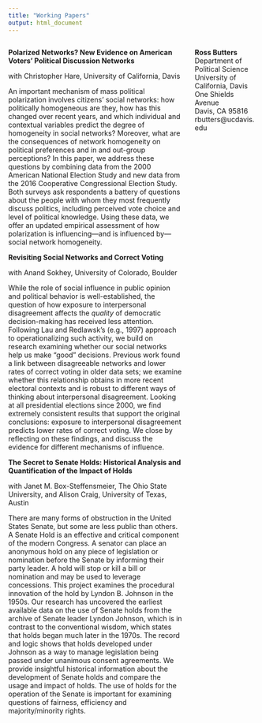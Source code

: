 ```yaml
---
title: "Working Papers"
output: html_document
---
```


<style>
  .column-left{
    float: left;
    width: 70%;
    text-align: left;
  }
  
  .column-right{
    float: right;
    width: 25%;
    text-align: left;
  }
</style>

<div class="column-left">

**Polarized Networks? New Evidence on American Voters' Political Discussion Networks**

with Christopher Hare, University of California, Davis

An important mechanism of mass political polarization involves citizens' social networks: how politically homogeneous are they, how has this changed over recent years, and which individual and contextual variables predict the degree of homogeneity in social networks? Moreover, what are the consequences of network homogeneity on political preferences and in and out-group perceptions? In this paper, we address these questions by combining data from the 2000 American National Election Study and new data from the 2016 Cooperative Congressional Election Study. Both surveys ask respondents a battery of questions about the people with whom they most frequently discuss politics, including perceived vote choice and level of political knowledge. Using these data, we offer an updated empirical assessment of how polarization is influencing---and is influenced by---social network homogeneity.


**Revisiting Social Networks and Correct Voting**

with Anand Sokhey, University of Colorado, Boulder

While the role of social influence in public opinion and political behavior is well-established, the question of how exposure to interpersonal disagreement affects the *quality* of democratic decision-making has received less attention. Following Lau and Redlawsk's (e.g., 1997) approach to operationalizing such activity, we build on research examining whether our social networks help us make "good" decisions. Previous work found a link between disagreeable networks and lower rates of correct voting in older data sets; we examine whether this relationship obtains in more recent electoral contexts and is robust to different ways of thinking about interpersonal disagreement. Looking at all presidential elections since 2000, we find extremely consistent results that support the original conclusions: exposure to interpersonal disagreement predicts lower rates of correct voting. We close by reflecting on these findings, and discuss the evidence for different mechanisms of influence. 


**The Secret to Senate Holds: Historical Analysis and Quantification of the Impact of Holds**

with Janet M. Box-Steffensmeier, The Ohio State University, and Alison Craig, University of Texas, Austin

There are many forms of obstruction in the United States Senate, but some are less public than others.  A Senate Hold is an effective and critical component of the modern Congress.  A senator can place an anonymous hold on any piece of legislation or nomination before the Senate by informing their party leader.  A hold will stop or kill a bill or nomination and may be used to leverage concessions.  This project examines the procedural innovation of the hold by Lyndon B. Johnson in the 1950s.  Our research has uncovered the earliest available data on the use of Senate holds from the archive of Senate leader Lyndon Johnson, which is in contrast to the conventional wisdom, which states that holds began much later in the 1970s.  The record and logic shows that holds developed under Johnson as a way to manage legislation being passed under unanimous consent agreements.  We provide insightful historical information about the development of Senate holds and compare the usage and impact of holds.  The use of holds for the operation of the Senate is important for examining questions of fairness, efficiency and majority/minority rights. 

</div>


<div class="column-right">
**Ross Butters** <br />
Department of Political Science <br />
University of California, Davis <br />
One Shields Avenue <br />
Davis, CA 95816 <br />
rbutters@ucdavis.edu 
</div>


